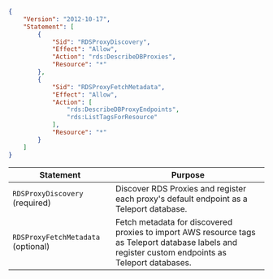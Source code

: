 ```json
{
    "Version": "2012-10-17",
    "Statement": [
        {
            "Sid": "RDSProxyDiscovery",
            "Effect": "Allow",
            "Action": "rds:DescribeDBProxies",
            "Resource": "*"
        },
        {
            "Sid": "RDSProxyFetchMetadata",
            "Effect": "Allow",
            "Action": [
                "rds:DescribeDBProxyEndpoints",
                "rds:ListTagsForResource"
            ],
            "Resource": "*"
        }
    ]
}
```

| Statement | Purpose |
| --------- | ------- |
| `RDSProxyDiscovery` (required) | Discover RDS Proxies and register each proxy's default endpoint as a Teleport database. |
| `RDSProxyFetchMetadata` (optional) | Fetch metadata for discovered proxies to import AWS resource tags as Teleport database labels and register custom endpoints as Teleport databases. |
